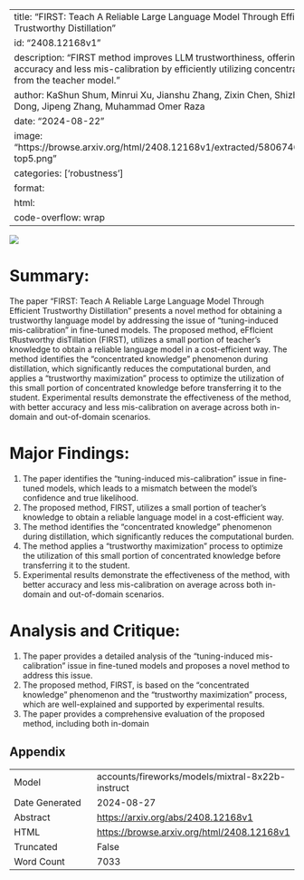 
---
title: "FIRST: Teach A Reliable Large Language Model Through Efficient Trustworthy Distillation"
id: "2408.12168v1"
description: "FIRST method improves LLM trustworthiness, offering better accuracy and less mis-calibration by efficiently utilizing concentrated knowledge from the teacher model."
author: KaShun Shum, Minrui Xu, Jianshu Zhang, Zixin Chen, Shizhe Diao, Hanze Dong, Jipeng Zhang, Muhammad Omer Raza
date: "2024-08-22"
image: "https://browse.arxiv.org/html/2408.12168v1/extracted/5806746/Figures/why-top5.png"
categories: ['robustness']
format:
  html:
    code-overflow: wrap
---

![](https://browse.arxiv.org/html/2408.12168v1/extracted/5806746/Figures/why-top5.png)

# Summary:

The paper "FIRST: Teach A Reliable Large Language Model Through Efficient Trustworthy Distillation" presents a novel method for obtaining a trustworthy language model by addressing the issue of "tuning-induced mis-calibration" in fine-tuned models. The proposed method, eFfIcient tRustworthy disTillation (FIRST), utilizes a small portion of teacher's knowledge to obtain a reliable language model in a cost-efficient way. The method identifies the "concentrated knowledge" phenomenon during distillation, which significantly reduces the computational burden, and applies a "trustworthy maximization" process to optimize the utilization of this small portion of concentrated knowledge before transferring it to the student. Experimental results demonstrate the effectiveness of the method, with better accuracy and less mis-calibration on average across both in-domain and out-of-domain scenarios.

# Major Findings:

1. The paper identifies the "tuning-induced mis-calibration" issue in fine-tuned models, which leads to a mismatch between the model's confidence and true likelihood.
2. The proposed method, FIRST, utilizes a small portion of teacher's knowledge to obtain a reliable language model in a cost-efficient way.
3. The method identifies the "concentrated knowledge" phenomenon during distillation, which significantly reduces the computational burden.
4. The method applies a "trustworthy maximization" process to optimize the utilization of this small portion of concentrated knowledge before transferring it to the student.
5. Experimental results demonstrate the effectiveness of the method, with better accuracy and less mis-calibration on average across both in-domain and out-of-domain scenarios.

# Analysis and Critique:

1. The paper provides a detailed analysis of the "tuning-induced mis-calibration" issue in fine-tuned models and proposes a novel method to address this issue.
2. The proposed method, FIRST, is based on the "concentrated knowledge" phenomenon and the "trustworthy maximization" process, which are well-explained and supported by experimental results.
3. The paper provides a comprehensive evaluation of the proposed method, including both in-domain

## Appendix

|          |          |
|----------|----------|
| Model     | accounts/fireworks/models/mixtral-8x22b-instruct       |
| Date Generated     | 2024-08-27       |
| Abstract | [https://arxiv.org/abs/2408.12168v1](https://arxiv.org/abs/2408.12168v1)        |
| HTML     | [https://browse.arxiv.org/html/2408.12168v1](https://browse.arxiv.org/html/2408.12168v1)       |
| Truncated       | False       |
| Word Count       | 7033       |